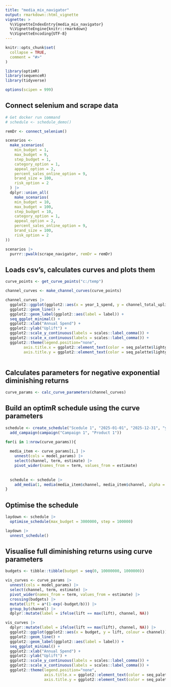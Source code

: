 ```yaml
---
title: "media_mix_navigator"
output: rmarkdown::html_vignette
vignette: >
  %\VignetteIndexEntry{media_mix_navigator}
  %\VignetteEngine{knitr::rmarkdown}
  %\VignetteEncoding{UTF-8}
---
```


```r
knitr::opts_chunk$set(
  collapse = TRUE,
  comment = "#>"
)
```

```r
library(optimR)
library(sequenceR)
library(tidyverse)

options(scipen = 999)

```

## Connect selenium and scrape data

```r

# Get docker run command
# schedule <- schedule_demo()

remDr <- connect_selenium()

scenarios <- 
  make_scenarios(
    min_budget = 1,
    max_budget = 9,
    step_budget = 1,
    category_option = 1,
    appeal_option = 2,
    percent_sales_online_option = 9,
    brand_size = 100,
    risk_option = 2
  ) |> 
  dplyr::union_all(
    make_scenarios(
    min_budget = 10,
    max_budget = 100,
    step_budget = 10,
    category_option = 1,
    appeal_option = 2,
    percent_sales_online_option = 9,
    brand_size = 100,
    risk_option = 2
))

scenarios |> 
  purrr::pwalk(scrape_navigator, remDr = remDr)

```

## Loads csv's, calculates curves and plots them

```r

curve_points <- get_curve_points("c:/temp")

channel_curves <- make_channel_curves(curve_points)

channel_curves |> 
  ggplot2::ggplot(ggplot2::aes(x = year_1_spend, y = channel_total_uplift, colour = channel)) +
  ggplot2::geom_line() +
  ggplot2::geom_label(ggplot2::aes(label = label)) +
  seq_ggplot_minimal() +
  ggplot2::xlab("Annual Spend") +
  ggplot2::ylab("Uplift") +
  ggplot2::scale_y_continuous(labels = scales::label_comma()) +
  ggplot2::scale_x_continuous(labels = scales::label_comma()) +
  ggplot2::theme(legend.position="none",
        axis.title.x = ggplot2::element_text(color = seq_palette$lightgrey, hjust = 0.9),
        axis.title.y = ggplot2::element_text(color = seq_palette$lightgrey))
  
```

## Calculates parameters for negative exponential diminishing returns

```r

curve_params <- calc_curve_parameters(channel_curves)

```

## Build an optimR schedule using the curve parameters

```r

schedule <- create_schedule("Scedule 1", "2025-01-01", "2025-12-31", "year") |>
  add_campaign(campaign("Campaign 1", "Product 1"))

for(i in 1:nrow(curve_params)){
  
  media_item <- curve_params[i,] |> 
    unnest(cols = model_params) |> 
    select(channel, term, estimate) |> 
    pivot_wider(names_from = term, values_from = estimate)
    
  
  schedule <- schedule |> 
    add_media(1, media(media_item$channel, media_item$channel, alpha = media_item$a, beta = media_item$b, decay = 1))
}

```

## Optimise the schedule

```r

laydown <- schedule |> 
  optimise_schedule(max_budget = 3000000, step = 100000)

laydown |> 
  unnest_schedule()

```

## Visualise full diminishing returns using curve parameters

```r

budgets <- tibble::tibble(budget = seq(0, 10000000, 1000000))

vis_curves <- curve_params |> 
  unnest(cols = model_params) |> 
  select(channel, term, estimate) |> 
  pivot_wider(names_from = term, values_from = estimate) |> 
  crossing(budgets) |> 
  mutate(lift = a*(1-exp(-budget/b))) |> 
  group_by(channel) |> 
  dplyr::mutate(label = ifelse(lift == max(lift), channel, NA))

vis_curves |> 
  dplyr::mutate(label = ifelse(lift == max(lift), channel, NA)) |> 
  ggplot2::ggplot(ggplot2::aes(x = budget, y = lift, colour = channel)) +
  ggplot2::geom_line() +
  ggplot2::geom_label(ggplot2::aes(label = label)) +
  seq_ggplot_minimal() +
  ggplot2::xlab("Annual Spend") +
  ggplot2::ylab("Uplift") +
  ggplot2::scale_y_continuous(labels = scales::label_comma()) +
  ggplot2::scale_x_continuous(labels = scales::label_comma()) +
  ggplot2::theme(legend.position="none",
                 axis.title.x = ggplot2::element_text(color = seq_palette$lightgrey, hjust = 0.9),
                 axis.title.y = ggplot2::element_text(color = seq_palette$lightgrey))

```
